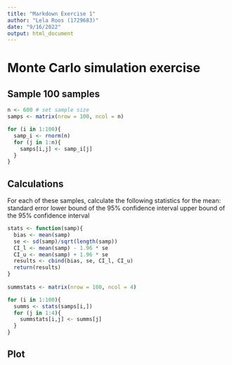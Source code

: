 ```yaml
---
title: "Markdown Exercise 1"
author: "Lela Roos (1729683)"
date: "9/16/2022"
output: html_document
---
```


# Monte Carlo simulation exercise

## Sample 100 samples

```r
n <- 600 # set sample size
samps <- matrix(nrow = 100, ncol = n)

for (i in 1:100){
  samp_i <- rnorm(n)
  for (j in 1:n){
    samps[i,j] <- samp_i[j]
  }
}
```

## Calculations
For each of these samples, calculate the following statistics for the mean:
standard error
lower bound of the 95% confidence interval
upper bound of the 95% confidence interval

```r
stats <- function(samp){
  bias <- mean(samp)
  se <- sd(samp)/sqrt(length(samp))
  CI_l <- mean(samp) - 1.96 * se
  CI_u <- mean(samp) + 1.96 * se
  results <- cbind(bias, se, CI_l, CI_u)
  return(results)
}
  
summstats <- matrix(nrow = 100, ncol = 4)

for (i in 1:100){
  summs <- stats(samps[i,])
  for (j in 1:4){
    summstats[i,j] <- summs[j]
  }
}
```

## Plot




